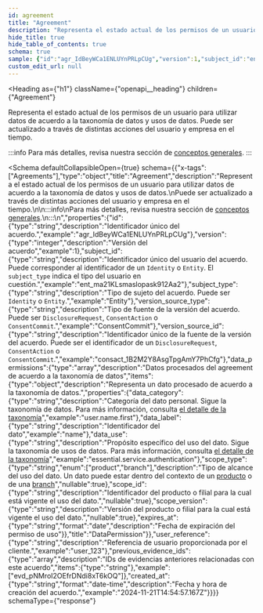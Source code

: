 ```yaml
---
id: agreement
title: "Agreement"
description: "Representa el estado actual de los permisos de un usuario para utilizar datos de acuerdo a la taxonomía de datos y usos de datos."
hide_title: true
hide_table_of_contents: true
schema: true
sample: {"id":"agr_IdBeyWCa1ENLUYnPRLpCUg","version":1,"subject_id":"ent_ma21KLsmaslopask912Aa2","subject_type":"Entity","version_source_type":"ConsentCommit","version_source_id":"consact_1B2M2Y8AsgTpgAmY7PhCfg","data_permissions":[{"data_category":"user.name.first","data_label":"name","data_use":"essential.service.authentication","scope_type":"product","scope_id":"string","scope_version":"string","expires_at":"2024-07-29"}],"user_reference":"user_123","previous_evidence_ids":["evd_pNMroI2OEfrDNdi8xT6kOQ"],"created_at":"2024-11-21T14:54:57.167Z"}
custom_edit_url: null
---
```



<Heading
  as={"h1"}
  className={"openapi__heading"}
  children={"Agreement"}
>
</Heading>



Representa el estado actual de los permisos de un usuario para utilizar datos de acuerdo a la taxonomía de datos y usos de datos.
Puede ser actualizado a través de distintas acciones del usuario y empresa en el tiempo.

:::info
Para más detalles, revisa nuestra sección de [conceptos generales](/docs/integration-guide/general-concepts#agreement).
:::


<Schema
	defaultCollapsibleOpen={true}
  schema={{"x-tags":["Agreements"],"type":"object","title":"Agreement","description":"Representa el estado actual de los permisos de un usuario para utilizar datos de acuerdo a la taxonomía de datos y usos de datos.\nPuede ser actualizado a través de distintas acciones del usuario y empresa en el tiempo.\n\n:::info\nPara más detalles, revisa nuestra sección de [conceptos generales](/docs/integration-guide/general-concepts#agreement).\n:::\n","properties":{"id":{"type":"string","description":"Identificador único del acuerdo.","example":"agr_IdBeyWCa1ENLUYnPRLpCUg"},"version":{"type":"integer","description":"Versión del acuerdo","example":1},"subject_id":{"type":"string","description":"Identificador único del usuario del acuerdo. Puede corresponder al identificador de un `Identity` o `Entity`. El `subject_type` indica el tipo del usuario en cuestión.","example":"ent_ma21KLsmaslopask912Aa2"},"subject_type":{"type":"string","description":"Tipo de sujeto del acuerdo. Puede ser `Identity` o `Entity`.","example":"Entity"},"version_source_type":{"type":"string","description":"Tipo de fuente de la versión del acuerdo. Puede ser `DisclosureRequest`, `ConsentAction` o `ConsentCommit`.","example":"ConsentCommit"},"version_source_id":{"type":"string","description":"Identificador único de la fuente de la versión del acuerdo. Puede ser el identificador de un `DisclosureRequest`, `ConsentAction` o `ConsentCommit`.","example":"consact_1B2M2Y8AsgTpgAmY7PhCfg"},"data_permissions":{"type":"array","description":"Datos procesados del agreement de acuerdo a la taxonomía de datos","items":{"type":"object","description":"Representa un dato procesado de acuerdo a la taxonomía de datos.","properties":{"data_category":{"type":"string","description":"Categoría del dato personal. Sigue la taxonomía de datos. Para más información, consulta [el detalle de la taxonomía](/docs/integration-guide/taxonomy)","example":"user.name.first"},"data_label":{"type":"string","description":"Identificador del dato","example":"name"},"data_use":{"type":"string","description":"Propósito específico del uso del dato. Sigue la taxonomía de usos de datos. Para más información, consulta [el detalle de la taxonomía](/docs/integration-guide/taxonomy)","example":"essential.service.authentication"},"scope_type":{"type":"string","enum":["product","branch"],"description":"Tipo de alcance del uso del dato. Un dato puede estar dentro del contexto de un [producto](/docs/api/resources/schemas/product) o de una [branch](/docs/api/resources/schemas/branch)","nullable":true},"scope_id":{"type":"string","description":"Identificador del producto o filial para la cual está vigente el uso del dato.","nullable":true},"scope_version":{"type":"string","description":"Versión del producto o filial para la cual está vigente el uso del dato.","nullable":true},"expires_at":{"type":"string","format":"date","description":"Fecha de expiración del permiso de uso"}},"title":"DataPermission"}},"user_reference":{"type":"string","description":"Referencia de usuario proporcionada por el cliente.","example":"user_123"},"previous_evidence_ids":{"type":"array","description":"IDs de evidencias anteriores relacionadas con este acuerdo","items":{"type":"string"},"example":["evd_pNMroI2OEfrDNdi8xT6kOQ"]},"created_at":{"type":"string","format":"date-time","description":"Fecha y hora de creación del acuerdo.","example":"2024-11-21T14:54:57.167Z"}}}}
  schemaType={"response"}
>
  
</Schema>
            